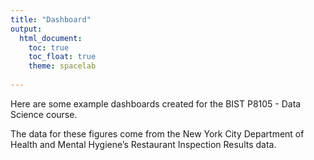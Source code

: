 ```yaml
---
title: "Dashboard"
output: 
  html_document:
    toc: true
    toc_float: true
    theme: spacelab
  
---
```


Here are some example dashboards created for the BIST P8105 - Data Science course.

The data for these figures come from the New York City Department of Health and Mental Hygiene's Restaurant Inspection Results data.